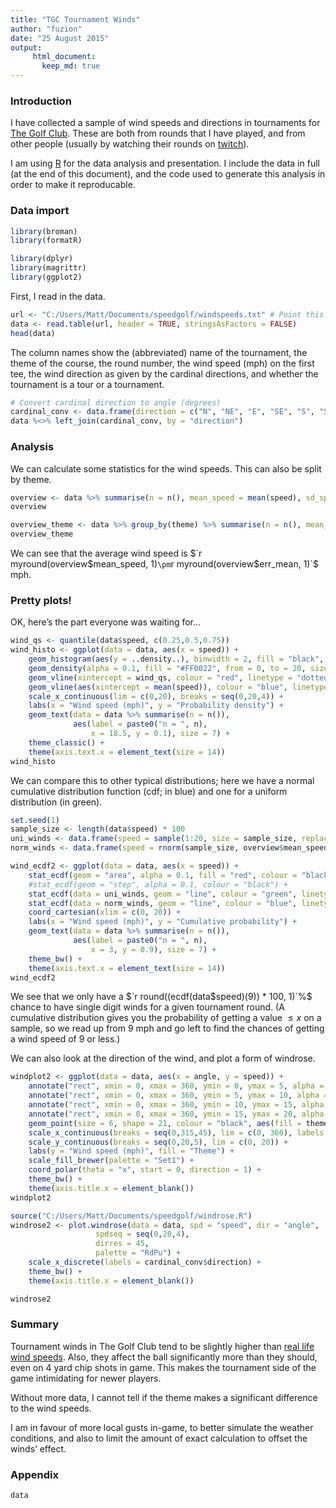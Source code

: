 ```yaml
---
title: "TGC Tournament Winds"
author: "fuzion"
date: "25 August 2015"
output:  
     html_document:  
       keep_md: true
---
```

### Introduction
I have collected a sample of wind speeds and directions in tournaments for [The Golf Club](http://www.thegolfclubgame.com). 
These are both from rounds that I have played, and from other people (usually by watching their rounds on [twitch](http://www.twitch.tv/directory/game/The%20Golf%20Club)).

I am using [R](https://www.r-project.org/) for the data analysis and presentation.
I include the data in full (at the end of this document), and the code used to generate this analysis in order to make it reproducable.

### Data import

```r
library(broman)
library(formatR)
```
```r
library(dplyr)
library(magrittr)
library(ggplot2)
```

First, I read in the data.
```r
url <- "C:/Users/Matt/Documents/speedgolf/windspeeds.txt" # Point this to the data.
data <- read.table(url, header = TRUE, stringsAsFactors = FALSE)
head(data)
```
The column names show the (abbreviated) name of the tournament, the theme of the course, the round number, the wind speed (mph) on the first tee, the wind direction as given by the cardinal directions, and whether the tournament is a tour or a tournament.
```r
# Convert cardinal direction to angle (degrees)
cardinal_conv <- data.frame(direction = c("N", "NE", "E", "SE", "S", "SW", "W", "NW"), angle = c(0, 45, 90, 135, 180, 225, 270, 315), stringsAsFactors = FALSE)
data %<>% left_join(cardinal_conv, by = "direction")
```
### Analysis
We can calculate some statistics for the wind speeds.
This can also be split by theme.
```r
overview <- data %>% summarise(n = n(), mean_speed = mean(speed), sd_speed = sd(speed), err_mean = sd_speed/sqrt(n))
overview

overview_theme <- data %>% group_by(theme) %>% summarise(n = n(), mean_speed = mean(speed), sd_speed = sd(speed), err_mean = sd_speed/sqrt(n))
overview_theme
```
We can see that the average wind speed is $`r myround(overview$mean_speed, 1)` \pm `r myround(overview$err_mean, 1)`$ mph.

### Pretty plots!
OK, here's the part everyone was waiting for...
```r
wind_qs <- quantile(data$speed, c(0.25,0.5,0.75))
wind_histo <- ggplot(data = data, aes(x = speed)) +
    geom_histogram(aes(y = ..density..), binwidth = 2, fill = "black", colour = "gray", alpha = 0.1) +
    geom_density(alpha = 0.1, fill = "#FF0022", from = 0, to = 20, size = 1) +
    geom_vline(xintercept = wind_qs, colour = "red", linetype = "dotted", size = 0.8) +
    geom_vline(aes(xintercept = mean(speed)), colour = "blue", linetype = "dashed", size = 1) +
    scale_x_continuous(lim = c(0,20), breaks = seq(0,20,4)) +
    labs(x = "Wind speed (mph)", y = "Probability density") +
    geom_text(data = data %>% summarise(n = n()),
              aes(label = paste0("n = ", n),
                  x = 18.5, y = 0.1), size = 7) +
    theme_classic() +
    theme(axis.text.x = element_text(size = 14))
wind_histo
```

We can compare this to other typical distributions; here we have a normal cumulative distribution function (cdf; in blue) and one for a uniform distribution (in green).
```r
set.seed(1)
sample_size <- length(data$speed) * 100
uni_winds <- data.frame(speed = sample(1:20, size = sample_size, replace = TRUE))
norm_winds <- data.frame(speed = rnorm(sample_size, overview$mean_speed, overview$sd_speed)) %>% round()

wind_ecdf2 <- ggplot(data = data, aes(x = speed)) +
    stat_ecdf(geom = "area", alpha = 0.1, fill = "red", colour = "black") +
    #stat_ecdf(geom = "step", alpha = 0.1, colour = "black") +
    stat_ecdf(data = uni_winds, geom = "line", colour = "green", linetype = "dashed") +
    stat_ecdf(data = norm_winds, geom = "line", colour = "blue", linetype = "dashed") +
    coord_cartesian(xlim = c(0, 20)) +
    labs(x = "Wind speed (mph)", y = "Cumulative probability") +
    geom_text(data = data %>% summarise(n = n()),
              aes(label = paste0("n = ", n),
                  x = 3, y = 0.9), size = 7) +
    theme_bw() +
    theme(axis.text.x = element_text(size = 14))
wind_ecdf2
```

We see that we only have a $`r round((ecdf(data$speed)(9)) * 100, 1)`\%$ chance to have single digit winds for a given tournament round.
(A cumulative distribution gives you the probability of getting a value $\leq x$ on a sample, so we read up from 9 mph and go left to find the chances of getting a wind speed of 9 or less.)

We can also look at the direction of the wind, and plot a form of windrose.

```r
windplot2 <- ggplot(data = data, aes(x = angle, y = speed)) +
    annotate("rect", xmin = 0, xmax = 360, ymin = 0, ymax = 5, alpha = 0.2, fill = "green") +
    annotate("rect", xmin = 0, xmax = 360, ymin = 5, ymax = 10, alpha = 0.2, fill = "blue") +
    annotate("rect", xmin = 0, xmax = 360, ymin = 10, ymax = 15, alpha = 0.2, fill = "yellow") +
    annotate("rect", xmin = 0, xmax = 360, ymin = 15, ymax = 20, alpha = 0.2, fill = "red") +
    geom_point(size = 6, shape = 21, colour = "black", aes(fill = theme)) +
    scale_x_continuous(breaks = seq(0,315,45), lim = c(0, 360), labels = cardinal_conv$direction) +
    scale_y_continuous(breaks = seq(0,20,5), lim = c(0, 20)) +
    labs(y = "Wind speed (mph)", fill = "Theme") +
    scale_fill_brewer(palette = "Set1") +
    coord_polar(theta = "x", start = 0, direction = 1) +
    theme_bw() +
    theme(axis.title.x = element_blank())
windplot2
```
```r
source("C:/Users/Matt/Documents/speedgolf/windrose.R")
windrose2 <- plot.windrose(data = data, spd = "speed", dir = "angle",
                   spdseq = seq(0,20,4),
                   dirres = 45,
                   palette = "RdPu") +
    scale_x_discrete(labels = cardinal_conv$direction) +
    theme_bw() +
    theme(axis.title.x = element_blank())
```
```r
windrose2
```

### Summary

Tournament winds in The Golf Club tend to be slightly higher than [real life wind speeds](http://average-wind-speed.findthebest.com/).
Also, they affect the ball significantly more than they should, even on 4 yard chip shots in game.
This makes the tournament side of the game intimidating for newer players.

Without more data, I cannot tell if the theme makes a significant difference to the wind speeds. 

I am in favour of more local gusts in-game, to better simulate the weather conditions, and also to limit the amount of exact calculation to offset the winds' effect.

### Appendix
```r
data
```
